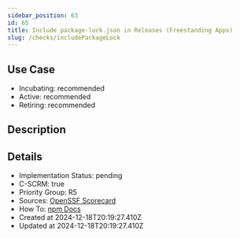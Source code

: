 ```yaml
---
sidebar_position: 63
id: 65
title: Include package-lock.json in Releases (Freestanding Apps)
slug: /checks/includePackageLock
---
```


## Use Case
<!-- LEVELS:START -->
- Incubating: recommended
- Active: recommended
- Retiring: recommended
<!-- LEVELS:END -->

<!-- DESCRIPTION:START -->
## Description
<!-- DESCRIPTION:END -->

<!-- DETAILS:START -->
## Details
- Implementation Status: pending
- C-SCRM: true
- Priority Group: R5
- Sources: [OpenSSF Scorecard](https://github.com/ossf/scorecard/blob/main/docs/checks.md#sbom)
- How To: [npm Docs](https://docs.npmjs.com/cli/v10/commands/npm-sbom)
- Created at 2024-12-18T20:19:27.410Z
- Updated at 2024-12-18T20:19:27.410Z
<!-- DETAILS:END -->
